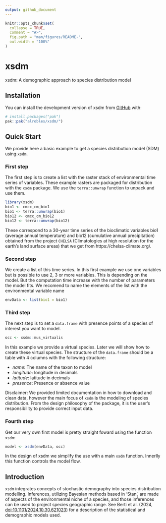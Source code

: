 ```yaml
---
output: github_document
---
```


<!-- README.md is generated from README.Rmd. Please edit that file -->

```r
knitr::opts_chunk$set(
  collapse = TRUE,
  comment = "#>",
  fig.path = "man/figures/README-",
  out.width = "100%"
)
```

# xsdm

<!-- badges: start -->
<!-- badges: end -->

xsdm: A demographic approach to species distribution model



## Installation

You can install the development version of xsdm from [GitHub](https://github.com/emilio-berti/xsdm/tree/develpackage) with:

``` r
# install.packages("pak")
pak::pak("alrobles/xsdm/")
```

## Quick Start
We provide here a basic example to get a species distribution model (SDM) using `xsdm`.  

### First step
The first step is to create a list with the raster stack 
of environmental time series of variables. These example rasters are packaged for distribution with the `xsdm` package. We use the `terra::unwrap` function to unpack and use them.


```r
library(xsdm)
bio1 <- cmcc_cm_bio1 
bio1 <- terra::unwrap(bio1)
bio12 <- cmcc_cm_bio12 
bio12 <- terra::unwrap(bio12)
```

These correspond to a 30-year time series of the bioclimatic variables bio1 (average annual temperature) and bio12 (cumulative annual precipitation) obtained from the project 
`CHELSA` (Climatologies at high resolution for the earth's land surface areas) that we get from https://chelsa-climate.org/.

### Second step
We create a list of this time series. In this first example we use one variables but is possible to use 2, 3 or more variables. This is depending on the model. But the computation time increase with the number of
parameters the model fits. We recomend to name the elements of the list with the environmental variable name

```r
envData <- list(bio1 = bio1)
```

### Third step
The next step is to set a `data.frame` with presence points of a species of interest you want to model.

```r
occ <- xsdm::mus_virtualis
```

In this example we provide a virtual species. Later we will show how to create these virtual species. The
structure of the `data.frame` should be a table with 4 columns with the following structure:

* *name*: The name of the taxon to model
* *longitude*: longitude in decimals
* *latitude*: latitude in decimals
* *presence*: Presence or absence value

Disclaimer: We provided limited documentation in how to download and clean data, however the main focus of `xsdm` is the modeling of species distribution. From the design philosophy of the package, it is the user's responsibility to provide correct input data. 

### Fourth step
Get our very own first model is pretty straight foward using the function `xsdm`:
```r
model <- xsdm(envData, occ)
```

In the design of xsdm we simplify the use with a main `xsdm` function. Innerlly this function controls
the model flow.

## Introduction
`xsdm` integrates concepts of stochastic demography into species distribution modelling. Inferences, utilizing Bayesian methods based in 'Stan', are made of aspects of the environmental niche of a species, and those inferences can be used to project species geographic range. See Berti et al. (2024, <doi:10.1101/2024.10.30.621023>) for a description of the statistical and demographic models used.

